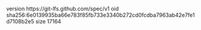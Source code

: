 version https://git-lfs.github.com/spec/v1
oid sha256:6e0139935ba66e783f85fb733e3340b272cd0fcdba7963ab42e7fe1d7108b2e5
size 17164
